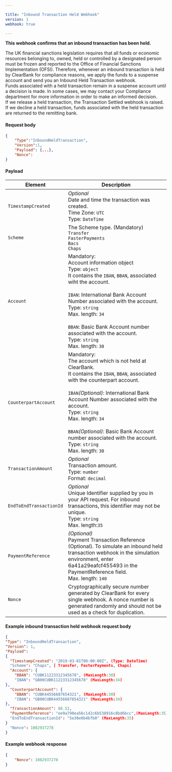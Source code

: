 ```yaml
---

title: "Inbound Transaction Held Webhook"  
version: 1  
webhook: true

---
```


**This webhook confirms that an inbound transaction has been held.**

The UK financial sanctions legislation requires that all funds or economic resources belonging to, owned, held or controlled by a designated person must be frozen and reported to the Office of Financial Sanctions Implementation (OFSI). Therefore, whenever an inbound transaction is held by ClearBank for compliance reasons, we apply the funds to a suspense account and send you an Inbound Held Transaction webhook.  
Funds associated with a held transaction remain in a suspense account until a decision is made. In some cases, we may contact your Compliance department for more information in order to make an informed decision.  
If we release a held transaction, the Transaction Settled webhook is raised.  
If we decline a held transaction, funds associated with the held transaction are returned to the remitting bank.

#### Request body

``` json
{
    "Type":"InboundHeldTransaction",
    "Version":1,
    "Payload": {...},
    "Nonce":
}

```

#### Payload

| Element | Description |
| --- | --- |
| `TimestampCreated` | _Optional_  <br>Date and time the transaction was created.  <br>Time Zone: `UTC`  <br>Type: `DateTime` |
| `Scheme` | The Scheme type. (Mandatory)  <br>`Transfer`  <br>`FasterPayments`  <br>`Bacs`  <br>`Chaps` |
| `Account` | Mandatory:  <br>Account information object  <br>Type: `object`  <br>It contains the `IBAN`, `BBAN`, associated wiht the account.  <br>  <br>`IBAN`: International Bank Account Number associated with the account.  <br>Type: `string`  <br>Max. length: `34`  <br>  <br>`BBAN`: Basic Bank Account number associated with the account.  <br>Type: `string`  <br>Max. length: `30`  <br> |
| `CounterpartAccount` | Mandatory:  <br>The account which is not held at ClearBank.  <br>It contains the `IBAN`, `BBAN`, associated with the counterpart account.  <br>  <br>`IBAN`_(Optional)_: International Bank Account Number associated with the account.  <br>Type: `string`  <br>Max. length: `34`  <br>  <br>`BBAN`_(Optional)_: Basic Bank Account number associated with the account.  <br>Type: `string`  <br>Max. length: `30`  <br> |
| `TransactionAmount` | _Optional_  <br>Transaction amount.  <br>Type: `number`  <br>Format: `decimal` |
| `EndToEndTransactionId` | _Optional_  <br>Unique Identifier supplied by you in your API request. For inbound transactions, this identifier may not be unique.  <br>Type: `string`  <br>Max. length:`35` |
| `PaymentReference` | _(Optional)_  <br>Payment Transaction Reference (Optional). To simulate an inbound held transaction webhook in the simulation environment, enter 6a41a29eafcf455493 in the PaymentReference field.  <br>Max. length: `140` |
| `Nonce` | Cryptographically secure number generated by ClearBank for every single webhook. A nonce number is generated randomly and should not be used as a check for duplication. |

#### Example inbound transaction held webhook request body

``` json
{
"Type": "InboundHeldTransaction",
"Version": 1,
"Payload":
{
  "TimestampCreated": "2019-03-01T00:00:00Z", (Type: DateTime)
  "Scheme": "Chaps", [ Transfer, FasterPayments, Chaps]
  "Account": {
    "BBAN": "CUBK11223312345678", (MaxLength:30)
    "IBAN": "GB00CUBK11223312345678" (MaxLength:34)
},
  "CounterpartAccount": {
    "BBAN": "CUBK44556687654321", (MaxLength:30)
    "IBAN": "GB00CUBK44556687654321" (MaxLength:34)
},
  "TransactionAmount": 88.52,
  "PaymentReference": "ee9a790ea56c142c6b538916c8bd6bcc",(MaxLength:35)
  "EndToEndTransactionId": "5e30e0b4bfb0" (MaxLength:35)
}
  "Nonce": 1082937278
}

```

#### Example webhook response

``` json
{
    "Nonce": 1082937278
}

```
